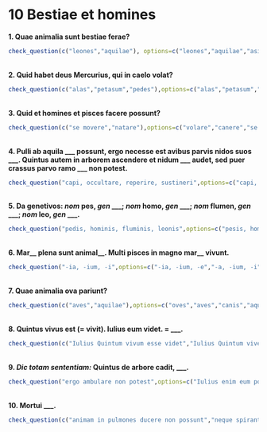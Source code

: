 # 10 Bestiae et homines

**1. Quae animalia sunt bestiae ferae?**

```r
check_question(c("leones","aquilae"), options=c("leones","aquilae","asini","canes"),type="checkbox", button_label="Rectene dico?",right="Optime!👍",wrong="Minime😔")
```

</br>
**2. Quid habet deus Mercurius, qui in caelo volat?**

```r
check_question(c("alas","petasum","pedes"),options=c("alas","petasum","caudam","pedes"),type="checkbox",button_label="Rectene dico?",right="Recte sane🙂",wrong="Non ita😿️")
```

</br>
**3. Quid et homines et pisces facere possunt?**

```r
check_question(c("se movere","natare"),options=c("volare","canere","se movere","natare"),type="checkbox",button_label="Rectene dico?",right="Probe👌",wrong="Non hercle vero!😕")
```

</br>
**4. Pulli ab aquila \_\_\_ possunt, ergo necesse est avibus parvis nidos suos \_\_\_. Quintus autem in arborem ascendere et nidum \_\_\_ audet, sed puer crassus parvo ramo \_\_\_ non potest.**

```r
check_question("capi, occultare, reperire, sustineri",options=c("capi, occultare, reperire, sustineri","capere, occultari, reperire, sustineri","capi, occultari, reperiri, sustinere","capi, occultare, reperiri, sustinere"),type="radio",button_label="Rectene dico?",right="Sic est🤩",wrong="Cogitandum est🤔")
```

</br>
**5. Da genetivos: _nom_ pes, _gen_ \_\_\_; _nom_ homo, _gen_ \_\_\_; _nom_ flumen, _gen_ \_\_\_; _nom_ leo, _gen_ \_\_\_.**

```r
check_question("pedis, hominis, fluminis, leonis",options=c("pesis, homis, fluminis, leosis","pedis, homis, flumenis, leosis","pedis, hominis, fluminis, leonis","pedis, hominis, flumenis, leonis"),type="radio",button_label="Rectene dico?",right="Ita, ut dicis👏",wrong="Quid ais?🤨")
```

</br>
**6. Mar\_\_ plena sunt animal\_\_. Multi pisces in magno mar\_\_ vivunt.**

```r
check_question("-ia, -ium, -i",options=c("-ia, -ium, -e","-a, -ium, -i","-ia, -um, -i","-ia, -ium, -i"),type="radio",button_label="Rectene dico?",right="Optime!👍",wrong="Minime😔")
```

</br>
**7. Quae animalia ova pariunt?**

```r
check_question(c("aves","aquilae"),options=c("oves","aves","canis","aquilae"),type="checkbox",button_label="Rectene dico?",right="Recte sane🙂",wrong="Non ita😿")
```

</br>
**8. Quintus vivus est (= vivit). Iulius eum videt. = \_\_\_.** 

```r
check_question(c("Iulius Quintum vivum esse videt","Iulius Quintum vivere videt"),options=c("Iulius Quintum videre vivit","Iulius Quintum vivum esse videt","Iulius Quintum vivere videt","Iulius Quintum vivus esse videt"),type="checkbox",button_label="Rectene dico?",right="Probe👌",wrong="Non hercle vero!😕")
```

</br>
**9. _Dic totam sententiam:_ Quintus de arbore cadit, \_\_\_.**

```r
check_question("ergo ambulare non potest",options=c("Iulius enim eum portat","quod Marcus perterritus est","ergo ambulare non potest","cum in lecto iacet"),type="radio",button_label="Rectene dico?",right="Sic est🤩",wrong="Cogitandum est🤔")
```

</br>
**10. Mortui \_\_\_.**

```r
check_question(c("animam in pulmones ducere non possunt","neque spirant neque se movent"),options=c("ova pariunt","animam in pulmones ducere non possunt","neque spirant neque se movent","magna voce clamant"),type="checkbox",button_label="Rectene dico?",right="Ita, ut dicis👏",wrong="Quid ais?🤨")
```

</br>